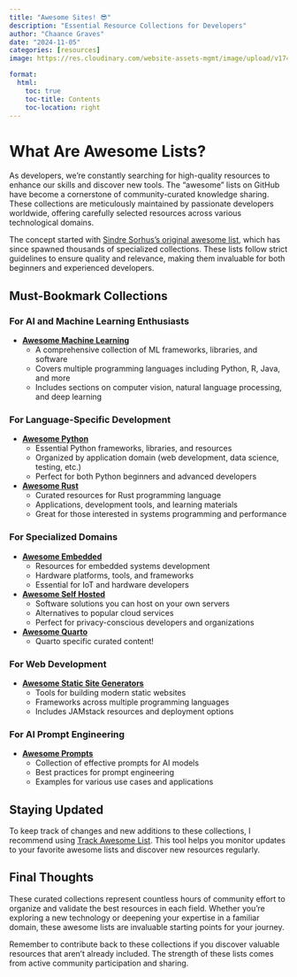 ```yaml
---
title: "Awesome Sites! 😎"
description: "Essential Resource Collections for Developers"
author: "Chaance Graves"
date: "2024-11-05"
categories: [resources]
image: https://res.cloudinary.com/website-assets-mgmt/image/upload/v1746147620/website/blog/awesome/awesome.png

format: 
  html:
    toc: true
    toc-title: Contents
    toc-location: right
---
```


# What Are Awesome Lists?

As developers, we're constantly searching for high-quality resources to enhance our skills and discover new tools. The "awesome" lists on GitHub have become a cornerstone of community-curated knowledge sharing. These collections are meticulously maintained by passionate developers worldwide, offering carefully selected resources across various technological domains.

The concept started with [Sindre Sorhus's original awesome list](https://github.com/sindresorhus/awesome), which has since spawned thousands of specialized collections. These lists follow strict guidelines to ensure quality and relevance, making them invaluable for both beginners and experienced developers.

## Must-Bookmark Collections

### For AI and Machine Learning Enthusiasts
- **[Awesome Machine Learning](https://github.com/josephmisiti/awesome-machine-learning)**
  - A comprehensive collection of ML frameworks, libraries, and software
  - Covers multiple programming languages including Python, R, Java, and more
  - Includes sections on computer vision, natural language processing, and deep learning

### For Language-Specific Development
- **[Awesome Python](https://github.com/dylanhogg/awesome-python)**
  - Essential Python frameworks, libraries, and resources
  - Organized by application domain (web development, data science, testing, etc.)
  - Perfect for both Python beginners and advanced developers

- **[Awesome Rust](https://github.com/rust-unofficial/awesome-rust)**
  - Curated resources for Rust programming language
  - Applications, development tools, and learning materials
  - Great for those interested in systems programming and performance

### For Specialized Domains
- **[Awesome Embedded](https://github.com/nhivp/Awesome-Embedded)**
  - Resources for embedded systems development
  - Hardware platforms, tools, and frameworks
  - Essential for IoT and hardware developers

- **[Awesome Self Hosted](https://github.com/awesome-selfhosted/awesome-selfhosted)**
  - Software solutions you can host on your own servers
  - Alternatives to popular cloud services
  - Perfect for privacy-conscious developers and organizations

- **[Awesome Quarto](https://github.com/mcanouil/awesome-quarto)**
  - Quarto specific curated content!

### For Web Development
- **[Awesome Static Site Generators](https://github.com/myles/awesome-static-generators)**
  - Tools for building modern static websites
  - Frameworks across multiple programming languages
  - Includes JAMstack resources and deployment options

### For AI Prompt Engineering
- **[Awesome Prompts](https://prompts.chat/)**
  - Collection of effective prompts for AI models
  - Best practices for prompt engineering
  - Examples for various use cases and applications

## Staying Updated

To keep track of changes and new additions to these collections, I recommend using [Track Awesome List](https://www.trackawesomelist.com/#top-50-awesome-list). This tool helps you monitor updates to your favorite awesome lists and discover new resources regularly.

## Final Thoughts

These curated collections represent countless hours of community effort to organize and validate the best resources in each field. Whether you're exploring a new technology or deepening your expertise in a familiar domain, these awesome lists are invaluable starting points for your journey.

Remember to contribute back to these collections if you discover valuable resources that aren't already included. The strength of these lists comes from active community participation and sharing.

